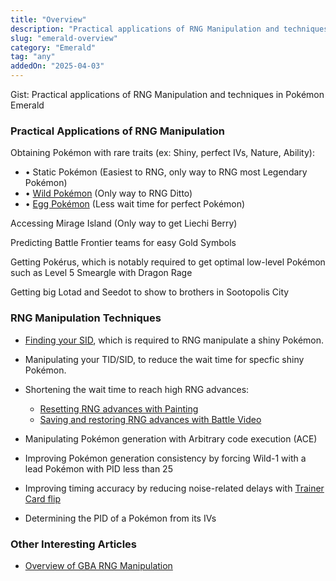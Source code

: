 ```yaml
---
title: "Overview"
description: "Practical applications of RNG Manipulation and techniques in Pokémon Emerald"
slug: "emerald-overview"
category: "Emerald"
tag: "any"
addedOn: "2025-04-03"
---
```


<Gist>
  Gist: Practical applications of RNG Manipulation and techniques in Pokémon Emerald
</Gist>

### Practical Applications of RNG Manipulation

Obtaining Pokémon with rare traits (ex: Shiny, perfect IVs, Nature, Ability):
- • Static Pokémon (Easiest to RNG, only way to RNG most Legendary Pokémon)
- • [Wild Pokémon](/retail-emerald-wild) (Only way to RNG Ditto)
- • [Egg Pokémon](/emulator-emerald-egg) (Less wait time for perfect Pokémon)

Accessing Mirage Island (Only way to get Liechi Berry)

Predicting Battle Frontier teams for easy Gold Symbols

Getting Pokérus, which is notably required to get optimal low-level Pokémon such as Level 5 Smeargle with Dragon Rage

Getting big Lotad and Seedot to show to brothers in Sootopolis City

### RNG Manipulation Techniques

- [Finding your SID](/gen3-sid), which is required to RNG manipulate a shiny Pokémon.

- Manipulating your TID/SID, to reduce the wait time for specfic shiny Pokémon.

- Shortening the wait time to reach high RNG advances:

  - [Resetting RNG advances with Painting](/emerald-painting-rng)
  - [Saving and restoring RNG advances with Battle Video](/e-tips-rng)

- Manipulating Pokémon generation with Arbitrary code execution (ACE)

- Improving Pokémon generation consistency by forcing Wild-1 with a lead Pokémon with PID less than 25

- Improving timing accuracy by reducing noise-related delays with [Trainer Card flip](/e-tips-rng)

- Determining the PID of a Pokémon from its IVs

### Other Interesting Articles

- [Overview of GBA RNG Manipulation](/gba-overview)
